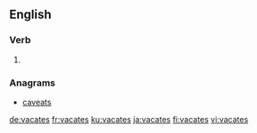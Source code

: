==English==

===Verb===
{{head|en|verb form}}

# {{en-third-person singular of|vacate}}

===Anagrams===
* [[caveats#English|caveats]]

[[de:vacates]]
[[fr:vacates]]
[[ku:vacates]]
[[ja:vacates]]
[[fi:vacates]]
[[vi:vacates]]